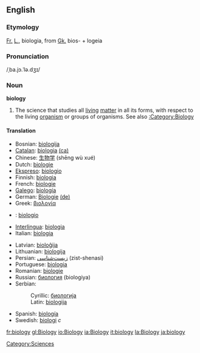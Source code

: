 {{Wikipedia}}

==English==
===Etymology===

[[Fr.]] [[L.]], biologia, from [[Gk.]] bios- + logeia

===Pronunciation===
/ˌba.jɔ.ˈlə.dʒɪ/

===Noun===
'''biology'''

# The science that studies all [[living]] [[matter]] in all its forms, with respect to the living [[organism]] or groups of organisms.  See also [[:Category:Biology]]

====Translation====
{{top}}
*Bosnian: [[biologija#Bosnian|biologija]] {{f}}
*[[Catalan]]: [[biologia]] {{f}} [[:ca:biologia|(ca)]] 
*Chinese: [[生物学]] (shēng wù xué)
*Dutch: [[biologie]]
*[[Ekspreso]]: [[biologio]] 
*Finnish: [[biologia]]
*French: [[biologie]] {{f}}
*[[Galego]]: [[biología]] {{f}}
*German: [[Biologie]] {{f}} [[:de:Biologie|(de)]] 
*Greek: [[βιολογία]] {{f}} 
*{{io}}: [[biologio]]
*[[Interlingua]]: [[biologia]] 
*Italian: [[biologia]] {{f}}
{{mid}}
*Latvian: [[bioloĝija]] {{f}}
*Lithuanian: [[biologija]] {{f}}
*Persian: [[زیست‌شناسی]] (zist-shenasi)
*Portuguese: [[biologia]] {{f}}
*Romanian: [[biologie]] {{f}}
*Russian: [[биология]] (biologiya)
*Serbian:
*:Cyrillic: [[биологија#Serbian|биологија]] {{f}}
*:Latin: [[biologija#Serbian|biologija]] {{f}}
*Spanish: [[biología]] {{f}}
*Swedish: [[biologi]] ''c''
{{bottom}}

[[Category:Sciences]]

[[fr:biology]]
[[gl:Biology]]
[[io:Biology]]
[[ia:Biology]]
[[it:biology]]
[[la:Biology]]
[[ja:biology]]
